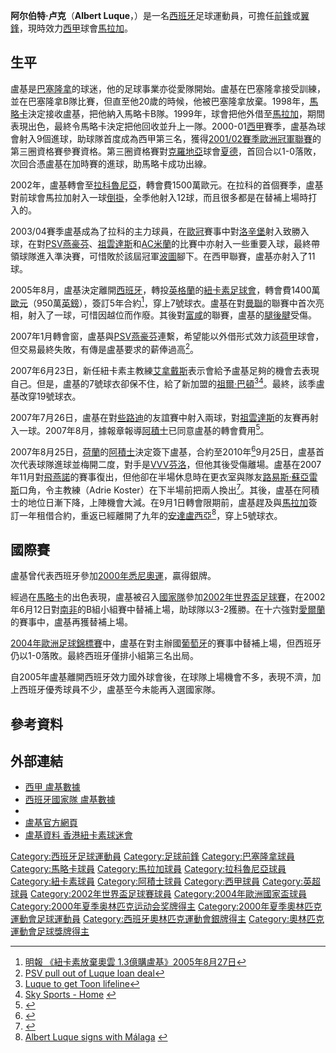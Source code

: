 {{update|time=2019-05-25T00:56:42+00:00}}
{{Spanish name|Luque|Martos}}
{{noteta
|G1=uefa
|T=zh-hans:阿尔伯特·卢克;zh-hk:艾拔·盧基;zh-tw:阿爾伯特·盧克;
|1=zh-hans:阿尔伯特·卢克;zh-hk:艾拔·盧基;zh-tw:阿爾伯特·盧克;
|2=zh-hans:卢克;zh-hk:盧基;zh-tw:盧克;
|3=zh-hans:哈伊杜克;zh-hk:夏德;zh-tw:哈伊杜克;
|4=zh-hans:罗森博格;zh-hk:洛辛堡;zh-tw:洛辛堡;
|5=zh-hans:阿勒代斯;zh-hk:艾拿戴斯;zh-tw:阿勒代斯;
|6=zh-hans:乔伊·巴顿;zh-hk:祖爾·巴頓;zh-tw:喬伊·巴頓;
}}
{{Football player infobox
|          playername = 阿尔伯特·卢克<br />''Albert Luque''
|               image = [[File:Albert-Luque.jpg|275px]]
|            fullname = 阿尔伯特·卢克·马尔图斯<br />Albert Luque Martos
|         dateofbirth = {{birth date and age|1978|3|11}}
|         cityofbirth = [[塔拉薩_(加泰羅尼亞)|塔拉薩]]
|      countryofbirth = [[西班牙|西班牙]]
|              height = {{height|meters=1.83}}
|         currentclub = [[馬拉加足球俱樂部|馬拉加]]
|          clubnumber = 
|            position = [[前鋒_(足球)|前鋒]]、[[中場|翼鋒]]
|          youthyears = 
|          youthclubs = [[巴塞隆拿足球會|巴塞隆拿]]
|               years = 1996-1998<br />1998-1999<br />1998-2002<br />1999-2000<br />2002-2005<br />2005-2007<br />2007-2009<br />2008-2009<br />2009-
|               clubs = 巴塞隆拿B隊<br />馬略卡B隊<br />[[皇家馬略卡|馬略卡]]<br />→ [[馬拉加足球俱樂部|馬拉加]]<br />[[拉科魯尼亞競技|拉科魯尼亞]]<br />[[紐卡素足球會|紐卡素]]<br />[[阿積士|阿積士]]<br />→ [[馬拉加足球俱樂部|馬拉加]]<br />[[馬拉加足球俱樂部|馬拉加]]
|         caps(goals) = <br /><br />{{0}}73 (23)<br />{{0}}23 {{0}}(3)<br />101 (26)<br />{{0}}21 {{0}}(1)<br />{{0}}16 {{0}}(4)<br />{{0}}32 {{0}}(8)
|       nationalyears = 1998-2000<br />2002-2004
|        nationalteam = [[西班牙21歲以下國家足球隊|西班牙U21]]<br />[[西班牙國家足球隊|西班牙]]
| nationalcaps(goals) = {{0}}13 {{0}}(3)<br />{{0}}18 {{0}}(2)
|            pcupdate = 2009年7月31日
|            ntupdate = 2009年7月30日 
}}
{{MedalTop}}
{{MedalCountry|{{ESP}}}}
{{MedalSport | 男子[[足球|足球]]}}
{{MedalSilver | [[2000年夏季奧林匹克運動會|2000年悉尼]] | [[2000年夏季奧林匹克運動會足球比賽|團體]]}}
{{MedalBottom}}
'''阿尔伯特·卢克'''（'''Albert Luque'''，{{bd|1979年|3月11日|catidx=Luque, Albert}}）是一名[[西班牙|西班牙]]足球運動員，可擔任[[前鋒_(足球)|前鋒]]或[[中場|翼鋒]]，現時效力[[西甲|西甲]]球會[[馬拉加足球俱樂部|馬拉加]]。

== 生平 ==
盧基是[[巴塞隆拿足球會|巴塞隆拿]]的球迷，他的足球事業亦從愛隊開始。盧基在巴塞隆拿接受訓練，並在巴塞隆拿B隊比賽，但直至他20歲的時候，他被巴塞隆拿放棄。1998年，[[皇家馬略卡|馬略卡]]決定接收盧基，把他納入馬略卡B隊。1999年，球會把他外借至[[馬拉加足球俱樂部|馬拉加]]，期間表現出色，最終令馬略卡決定把他回收並升上一隊。2000-01[[西甲|西甲]]賽季，盧基為球會射入9個進球，助球隊首度成為西甲第三名，獲得[[2001/02賽季歐洲冠軍聯賽|2001/02賽季歐洲冠軍聯賽]]的第三圈資格賽參賽資格。第三圈資格賽對[[克羅地亞|克羅地亞]]球會[[哈伊杜克足球俱乐部|夏德]]，首回合以1-0落敗，次回合憑盧基在加時賽的進球，助馬略卡成功出線。

2002年，盧基轉會至[[拉科魯尼亞競技|拉科魯尼亞]]，轉會費1500萬歐元。在拉科的首個賽季，盧基對前球會馬拉加射入一球[[倒掛|倒掛]]，全季他射入12球，而且很多都是在替補上場時打入的。

2003/04賽季盧基成為了拉科的主力球員，在[[歐冠|歐冠]]賽事中對[[洛辛堡|洛辛堡]]射入致勝入球，在對[[PSV燕豪芬|PSV燕豪芬]]、[[祖雲達斯|祖雲達斯]]和[[AC米蘭|AC米蘭]]的比賽中亦射入一些重要入球，最終帶領球隊進入準決賽，可惜敗於該屆冠軍[[波圖足球會|波圖]]腳下。在西甲聯賽，盧基亦射入了11球。

2005年8月，盧基決定離開[[西班牙|西班牙]]，轉投[[英格蘭|英格蘭]]的[[紐卡素足球會|紐卡素足球會]]，轉會費1400萬[[歐元|歐元]]（950萬[[英鎊|英鎊]]），簽訂5年合約<ref>[http://hk.sports.yahoo.com/050826/42/1fzss.html 明報 《紐卡素放棄奧雲 1.3億購盧基》2005年8月27日]</ref>，穿上7號球衣。盧基在對[[曼聯|曼聯]]的聯賽中首次亮相，射入了一球，可惜因越位而作廢。其後對[[富咸足球會|富咸]]的聯賽，盧基的[[腿後腱|腿後腱]]受傷。

2007年1月轉會窗，盧基與[[PSV燕豪芬|PSV燕豪芬]]連繫，希望能以外借形式效力該[[荷甲|荷甲]]球會，但交易最終失敗，有傳是盧基要求的薪俸過高<ref>[http://news.bbc.co.uk/sport1/hi/football/teams/n/newcastle_united/6247949.stm PSV pull out of Luque loan deal]</ref>。

2007年6月23日，新任紐卡素主教練[[艾拿戴斯|艾拿戴斯]]表示會給予盧基足夠的機會去表現自己。但是，盧基的7號球衣卻保不住，給了新加盟的[[祖爾·巴頓|祖爾·巴頓]]<ref>[http://www.thesun.co.uk/article/0,,2002390000-2007281062,00.html Luque to get Toon lifeline]</ref><ref>[http://home.skysports.com/list.aspx?hlid=473361&CPID=8&clid=4&lid=2&title=Big+Sam+to+try+fix+Luque Sky Sports - Home] {{webarchive|url=https://web.archive.org/web/20070625173243/http://home.skysports.com/list.aspx?hlid=473361&CPID=8&clid=4&lid=2&title=Big+Sam+to+try+fix+Luque |date=2007-06-25 }}</ref>。最終，該季盧基改穿19號球衣。

2007年7月26日，盧基在對[[些路迪|些路迪]]的友誼賽中射入兩球，對[[祖雲達斯|祖雲達斯]]的友賽再射入一球。2007年8月，據報章報導[[阿積士|阿積士]]已同意盧基的轉會費用<ref name="Ajax & Newcastle agree Luque fee">{{cite news
| title = Ajax and Newcastle agree Luque fee
| url = http://news.bbc.co.uk/sport1/hi/football/teams/n/newcastle_united/6963756.stm
| publisher = [[BBC|BBC體育]]
| date = 2007-08-25
| accessdate = 2007-08-25
| archive-date = 2019-07-13
| archive-url = https://web.archive.org/web/20190713091911/http://news.bbc.co.uk/sport2/hi/football/teams/n/newcastle_united/6963756.stm
| dead-url = no
}}</ref>。

2007年8月25日，[[荷蘭|荷蘭]]的[[阿積士|阿積士]]決定簽下盧基，合約至2010年<ref>{{cite news
 |title=Ajax sign Albert Luque Martos 
 |url=http://english.ajax.nl/web/show/id=154814/contentid=63893 
 |publisher=阿積士官網 
 |date=2007-08-25 
 |accessdate=2007-08-25 
 |deadurl=yes 
 |archiveurl=https://web.archive.org/web/20070918204615/http://english.ajax.nl/web/show/id%3D154814/contentid%3D63893 
 |archivedate=2007-09-18 
}}</ref>9月25日，盧基首次代表球隊進球並梅開二度，對手是[[VVV芬洛|VVV芬洛]]，但他其後受傷離場。盧基在2007年11月對[[飛燕諾|飛燕諾]]的賽事復出，但他卻在半場休息時在更衣室與隊友[[路易斯·蘇亞雷斯_(烏拉圭足球運動員)|路易斯·蘇亞雷斯]]口角，令主教練{{tsl|en|Adrie Koster|阿德里·科斯特爾}}（Adrie Koster）在下半場前把兩人換出<ref>
{{cite news
 |title=Ajax fine Suarez and Luque 
 |url=http://english.ajax.nl/web/show/id=154814/contentid=64641 
 |publisher=阿積士官網 
 |date=2007-11-12 
 |accessdate=2007-11-13 
 |deadurl=yes 
 |archiveurl=https://web.archive.org/web/20080125025039/http://english.ajax.nl/web/show/id%3D154814/contentid%3D64641 
 |archivedate=2008-01-25 
}}
</ref>。其後，盧基在阿積士的地位日漸下降，上陣機會大減。在9月1日轉會限期前，盧基趕及與[[馬拉加足球俱樂部|馬拉加]]簽訂一年租借合約，重返已經離開了九年的[[安達盧西亞|安達盧西亞]]<ref>[http://www.marca.com/edicion/marca/futbol/1a_division/malaga/es/desarrollo/1159704.html Albert Luque signs with Málaga] {{es icon}}</ref>，穿上5號球衣。

== 國際賽 ==
盧基曾代表西班牙參加[[2000年悉尼奧運|2000年悉尼奧運]]，贏得銀牌。

經過在[[皇家馬略卡|馬略卡]]的出色表現，盧基被召入[[西班牙國家足球隊|國家隊]]參加[[2002年世界盃足球賽|2002年世界盃足球賽]]，在2002年6月12日對[[南非國家足球隊|南非]]的B組小組賽中替補上場，助球隊以3-2獲勝。在十六強對[[愛爾蘭國家足球隊|愛爾蘭]]的賽事中，盧基再獲替補上場。

[[2004年歐洲足球錦標賽|2004年歐洲足球錦標賽]]中，盧基在對主辦國[[葡萄牙國家足球隊|葡萄牙]]的賽事中替補上場，但西班牙仍以1-0落敗。最終西班牙僅排小組第三名出局。

自2005年盧基離開西班牙效力國外球會後，在球隊上場機會不多，表現不濟，加上西班牙優秀球員不少，盧基至今未能再入選國家隊。

== 參考資料 ==
{{reflist}}

== 外部連結 ==
*[http://www.lfp.es/historico/primera/plantillas/historial.asp?jug=6701 西甲 盧基數據] {{es icon}}
*[https://web.archive.org/web/20120217103145/http://futbol.sportec.es/seleccion/ficha_jugador.asp?j=384&n=luque%2Falbert%2Fluque%2Fmartos 西班牙國家隊 盧基數據] {{es icon}}
*{{soccerbase|id=16601|name=盧基}}
*[https://web.archive.org/web/20080609174104/http://www.albertluque.net/ 盧基官方網頁]
*[https://web.archive.org/web/20111129142756/http://www.hknewcastle.com/mainpage.php?page=playerinfo&id=28 盧基資料 香港紐卡素球迷會]

{{2002年世界盃足球賽西班牙參賽名單}}
{{2004年歐洲足球錦標賽西班牙參賽名單}}

{{DEFAULTSORT:Luque, Albert}}
[[Category:西班牙足球運動員|Category:西班牙足球運動員]]
[[Category:足球前鋒|Category:足球前鋒]]
[[Category:巴塞隆拿球員|Category:巴塞隆拿球員]]
[[Category:馬略卡球員|Category:馬略卡球員]]
[[Category:馬拉加球員|Category:馬拉加球員]]
[[Category:拉科魯尼亞球員|Category:拉科魯尼亞球員]]
[[Category:紐卡素球員|Category:紐卡素球員]]
[[Category:阿積士球員|Category:阿積士球員]]
[[Category:西甲球員|Category:西甲球員]]
[[Category:英超球員|Category:英超球員]]
[[Category:2002年世界盃足球賽球員|Category:2002年世界盃足球賽球員]]
[[Category:2004年歐洲國家盃球員|Category:2004年歐洲國家盃球員]]
[[Category:2000年夏季奥林匹克运动会奖牌得主|Category:2000年夏季奥林匹克运动会奖牌得主]]
[[Category:2000年夏季奧林匹克運動會足球運動員|Category:2000年夏季奧林匹克運動會足球運動員]]
[[Category:西班牙奧林匹克運動會銀牌得主|Category:西班牙奧林匹克運動會銀牌得主]]
[[Category:奧林匹克運動會足球獎牌得主|Category:奧林匹克運動會足球獎牌得主]]